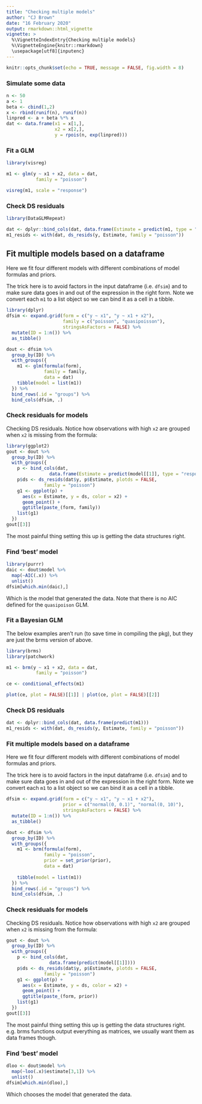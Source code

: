 ```yaml
---
title: "Checking multiple models"
author: "CJ Brown"
date: "16 February 2020"
output: rmarkdown::html_vignette
vignette: >
  %\VignetteIndexEntry{Checking multiple models}
  %\VignetteEngine{knitr::rmarkdown}
  \usepackage[utf8]{inputenc}
---
```


```r
knitr::opts_chunk$set(echo = TRUE, message = FALSE, fig.width = 8)
```

### Simulate some data 

```r
n <- 50
a <- 1
beta <- cbind(1,2)
x <- rbind(runif(n), runif(n))
linpred <- a + beta %*% x
dat <- data.frame(x1 = x[1,],
                  x2 = x[2,], 
                  y = rpois(n, exp(linpred)))
```


### Fit a GLM


```r
library(visreg)

m1 <- glm(y ~ x1 + x2, data = dat, 
           family = "poisson")

visreg(m1, scale = "response")

```

### Check DS residuals 

```r
library(DataGLMRepeat)

dat <- dplyr::bind_cols(dat, data.frame(Estimate = predict(m1, type = "response")))
m1_resids <- with(dat, ds_resids(y, Estimate, family = "poisson"))
```

## Fit multiple models based on a dataframe 

Here we fit four different models with different combinations of model formulas and priors. 

The trick here is to avoid factors in the input dataframe (i.e. `dfsim`) and to make sure data goes in and out of the expression in the right form. Note we convert each `m1` to a list object so we can bind it as a cell in a tibble. 

```r
library(dplyr)
dfsim <- expand.grid(form = c("y ~ x1", "y ~ x1 + x2"), 
                     family = c("poisson", "quasipoisson"), 
                     stringsAsFactors = FALSE) %>% 
  mutate(ID = 1:n()) %>%
  as_tibble()

dout <- dfsim %>%
  group_by(ID) %>%
  with_groups({
    m1 <- glm(formula(form),
              family = family,
              data = dat)
    tibble(model = list(m1))
  }) %>%
  bind_rows(.id = "groups") %>%
  bind_cols(dfsim, .)
```

### Check residuals for models 

Checking DS residuals. Notice how observations with high `x2` are grouped when `x2` is missing from the formula: 

```r
library(ggplot2)
gout <- dout %>%
  group_by(ID) %>%
  with_groups({
    p <- bind_cols(dat, 
                data.frame(Estimate = predict(model[[1]], type = "response")))
    p$ds <- ds_resids(dat$y, p$Estimate, plotds = FALSE, 
              family = "poisson")
    g1 <- ggplot(p) + 
      aes(x = Estimate, y = ds, color = x2) + 
      geom_point() + 
      ggtitle(paste_(form, family))
    list(g1)
  })
gout[[3]]
```

The most painful thing setting this up is getting the data structures right.


### Find 'best' model 

```r
library(purrr)
daic <- dout$model %>% 
  map(~AIC(.x)) %>%
  unlist()
dfsim[which.min(daic),]
```

Which is the model that generated the data. Note that there is no AIC defined for the `quasipoison` GLM. 



### Fit a Bayesian GLM

The below examples aren't run (to save time in compiling the pkg), but they are just the brms version of above. 


```r
library(brms)
library(patchwork)

m1 <- brm(y ~ x1 + x2, data = dat, 
           family = "poisson")

ce <- conditional_effects(m1)

plot(ce, plot = FALSE)[[1]] | plot(ce, plot = FALSE)[[2]]

```

### Check DS residuals 

```r
dat <- dplyr::bind_cols(dat, data.frame(predict(m1)))
m1_resids <- with(dat, ds_resids(y, Estimate, family = "poisson"))
```

### Fit multiple models based on a dataframe 

Here we fit four different models with different combinations of model formulas and priors. 

The trick here is to avoid factors in the input dataframe (i.e. `dfsim`) and to make sure data goes in and out of the expression in the right form. Note we convert each `m1` to a list object so we can bind it as a cell in a tibble. 

```r
dfsim <- expand.grid(form = c("y ~ x1", "y ~ x1 + x2"), 
                     prior = c("normal(0, 0.1)", "normal(0, 10)"), 
                     stringsAsFactors = FALSE) %>% 
  mutate(ID = 1:n()) %>%
  as_tibble()

dout <- dfsim %>%
  group_by(ID) %>%
  with_groups({
    m1 <- brm(formula(form),
              family = "poisson",
              prior = set_prior(prior),
              data = dat)
    
    tibble(model = list(m1))
  }) %>%
  bind_rows(.id = "groups") %>%
  bind_cols(dfsim, .)
```

### Check residuals for models 

Checking DS residuals. Notice how observations with high `x2` are grouped when `x2` is missing from the formula: 

```r
gout <- dout %>%
  group_by(ID) %>%
  with_groups({
    p <- bind_cols(dat, 
                data.frame(predict(model[[1]])))
    p$ds <- ds_resids(dat$y, p$Estimate, plotds = FALSE, 
              family = "poisson")
    g1 <- ggplot(p) + 
      aes(x = Estimate, y = ds, color = x2) + 
      geom_point() + 
      ggtitle(paste_(form, prior))
    list(g1)
  })
gout[[3]]
```

The most painful thing setting this up is getting the data structures right. e.g. brms functions output everything as matrices, we usually want them as data frames though. 


### Find 'best' model 

```r
dloo <- dout$model %>% 
  map(~loo(.x)$estimate[3,1]) %>%
  unlist()
dfsim[which.min(dloo),]
```

Which chooses the model that generated the data. 



